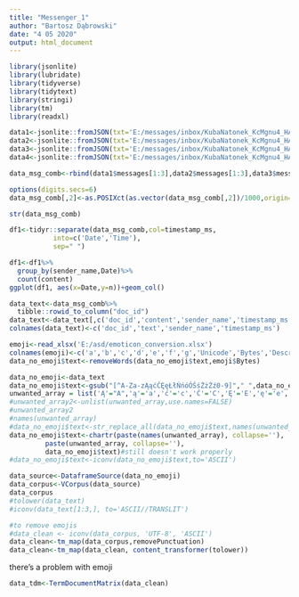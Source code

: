 ---
title: "Messenger_1"
author: "Bartosz Dąbrowski"
date: "4 05 2020"
output: html_document
---

```{r}
library(jsonlite)
library(lubridate)
library(tidyverse)
library(tidytext)
library(stringi)
library(tm)
library(readxl)
```


```{r}
data1<-jsonlite::fromJSON(txt='E:/messages/inbox/KubaNatonek_KcMgnu4_HA/data1.txt')
data2<-jsonlite::fromJSON(txt='E:/messages/inbox/KubaNatonek_KcMgnu4_HA/data2.txt')
data3<-jsonlite::fromJSON(txt='E:/messages/inbox/KubaNatonek_KcMgnu4_HA/data3.txt')
data4<-jsonlite::fromJSON(txt='E:/messages/inbox/KubaNatonek_KcMgnu4_HA/data4.txt')
```



```{r}

data_msg_comb<-rbind(data1$messages[1:3],data2$messages[1:3],data3$messages[1:3],data4$messages[1:3])

options(digits.secs=6)
data_msg_comb[,2]<-as.POSIXct(as.vector(data_msg_comb[,2])/1000,origin=lubridate::origin)

str(data_msg_comb)
```

```{r}
df1<-tidyr::separate(data_msg_comb,col=timestamp_ms,
           into=c('Date','Time'),
           sep=" ")
```


```{r}
df1<-df1%>%
  group_by(sender_name,Date)%>%
  count(content)
ggplot(df1, aes(x=Date,y=n))+geom_col()


```


```{r}
data_text<-data_msg_comb%>%
  tibble::rowid_to_column("doc_id")
data_text<-data_text[,c('doc_id','content','sender_name','timestamp_ms')]
colnames(data_text)<-c('doc_id','text','sender_name','timestamp_ms')
```



```{r}
emoji<-read_xlsx('E:/asd/emoticon_conversion.xlsx')
colnames(emoji)<-c('a','b','c','d','e','f','g','Unicode','Bytes','Description')
data_no_emoji$text<-removeWords(data_no_emoji$text,emoji$Bytes)
```



```{r}
data_no_emoji<-data_text
data_no_emoji$text<-gsub("[^A-Za-zĄąćĆĘęŁłŃńóÓŚśŻżŹź0-9]"," ",data_no_emoji$text)
unwanted_array = list('Ą'="A",'ą'='a','ć'='c','Ć'='C','Ę'='E','ę'='e','Ł'='L','ł'='l','Ń'="N",'ń'='n','ó'='o','Ó'='O','Ś'='S','ś'='s','Ż'='Z','ż'='z','ź'='z','Ź'='Z')
#unwanted_array2<-unlist(unwanted_array,use.names=FALSE)
#unwanted_array2
#names(unwanted_array)
#data_no_emoji$text<-str_replace_all(data_no_emoji$text,names(unwanted_array),unwanted_array2)
data_no_emoji$text<-chartr(paste(names(unwanted_array), collapse=''),
         paste(unwanted_array, collapse=''),
         data_no_emoji$text)#still doesn't work properly
#data_no_emoji$text<-iconv(data_no_emoji$text,to='ASCII')
```

```{r}
data_source<-DataframeSource(data_no_emoji)
data_corpus<-VCorpus(data_source)
data_corpus
#tolower(data_text)
#iconv(data_text[1:3,], to='ASCII//TRANSLIT')
```



```{r}
#to remove emojis
#data_clean <- iconv(data_corpus, 'UTF-8', 'ASCII')
data_clean<-tm_map(data_corpus,removePunctuation)
data_clean<-tm_map(data_clean, content_transformer(tolower))
```
there's a problem with emoji
```{r}
data_tdm<-TermDocumentMatrix(data_clean)

```